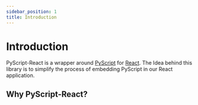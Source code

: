 ```yaml
---
sidebar_position: 1
title: Introduction
---
```


# Introduction

PyScript-React is a wrapper around [PyScript](https://github.com/pyscript/pyscript) for [React](https://github.com/facebook/react). The Idea behind this library is to simplify the process of embedding PyScript in our React application.

## Why PyScript-React?
